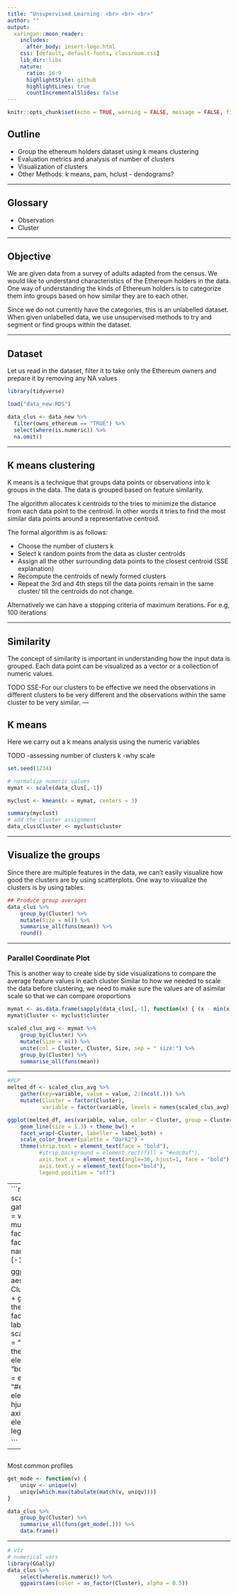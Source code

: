 ```yaml
---
title: "Unsupervised Learning  <br> <br> <br>"
author: ""
output:
  xaringan::moon_reader:
    includes:
      after_body: insert-logo.html
    css: [default, default-fonts, classroom.css]
    lib_dir: libs
    nature:
      ratio: 16:9
      highlightStyle: github
      highlightLines: true
      countIncrementalSlides: false
---
```


```r
knitr::opts_chunk$set(echo = TRUE, warning = FALSE, message = FALSE, fig.align = "center")

```

## Outline

- Group the ethereum holders dataset using k means clustering
- Evaluation metrics and analysis of number of clusters
- Visualization of clusters
- Other Methods: k means, pam, hclust - dendograms?

---

## Glossary

- Observation
- Cluster

---

## Objective

We are given data from a survey of adults adapted from the census. We would like to understand characteristics of the Ethereum holders in the data. One way of understanding the kinds of Ethereum holders is to categorize them into groups based on how similar they are to each other.  

Since we do not currently have the categories, this is an unlabelled dataset. When given unlabelled data, we use unsupervised methods to try and segment or find groups within the dataset.

---

## Dataset

Let us read in the dataset, filter it to take only the Ethereum owners and prepare it by removing any NA values


```r
library(tidyverse)

load("data_new.RDS")

data_clus <- data_new %>%
  filter(owns_ethereum == "TRUE") %>%
  select(where(is.numeric)) %>%
  na.omit()

```

---

## K means clustering

K means is a technique that groups data points or observations into k groups in the data. The data is grouped based on feature similarity.

The algorithm allocates k centroids to the tries to minimize the distance from each data point to the centroid. In other words it tries to find the most similar data points around a representative centroid.

The formal algorithm is as follows:

- Choose the number of clusters k
- Select k random points from the data as cluster centroids
- Assign all the other surrounding data points to the closest centroid (SSE explanation)
- Recompute the centroids of newly formed clusters
- Repeat the 3rd and 4th steps till the data points remain in the same cluster/ till the centroids do not change. 
  
Alternatively we can have a stopping criteria of maximum iterations. For e.g, 100 iterations 

---

## Similarity

The concept of similarity is important in understanding how the input data is grouped. Each data point can be visualized as a vector or a collection of numeric values.

TODO 
SSE-For our clusters to be effective we need the observations in different clusters to be very different and the observations within the same cluster to be very similar. 
---

## K means

Here we carry out a k means analysis using the numeric variables

TODO 
-assessing number of clusters k
-why scale

```r
set.seed(1234)

# normalize numeric values
mymat <- scale(data_clus[,-1])

myclust <- kmeans(x = mymat, centers = 3)

summary(myclust)
# add the cluster assignment
data_clus$Cluster <- myclust$cluster

```


---

## Visualize the groups

Since there are multiple features in the data, we can't easily visualize how good the clusters are by using scatterplots. One way to visualize the clusters is by using tables.

```r
## Produce group averages
data_clus %>%
    group_by(Cluster) %>%
    mutate(Size = n()) %>%
    summarise_all(funs(mean)) %>%
    round()
```

---

### Parallel Coordinate Plot


This is another way to create side by side visualizations to compare the average feature values in each cluster
Similar to how we needed to scale the data before clustering, we need to make sure the values are of asimilar scale so that we can compare oroportions


```r
mymat <- as.data.frame(sapply(data_clus[,-1], function(x) { (x - min(x)) / (max(x) - min(x)) }))
mymat$Cluster <- myclust$cluster 

scaled_clus_avg <- mymat %>%
    group_by(Cluster) %>%
    mutate(Size = n()) %>%
    unite(col = Cluster, Cluster, Size, sep = " size:") %>%
    group_by(Cluster) %>%
    summarise_all(funs(mean))

```

---

```r
#PCP
melted_df <- scaled_clus_avg %>% 
    gather(key=variable, value = value, 2:(ncol(.))) %>%
    mutate(Cluster = factor(Cluster),
           variable = factor(variable, levels = names(scaled_clus_avg)[-1]))

ggplot(melted_df, aes(variable, value, color = Cluster, group = Cluster)) +
    geom_line(size = 1.3) + theme_bw() +
    facet_wrap(~Cluster, labeller = label_both) +
    scale_color_brewer(palette = "Dark2") +
    theme(strip.text = element_text(face = "bold"),
          #strip.background = element_rect(fill = "#edc0af"), 
          axis.text.x = element_text(angle=30, hjust=1, face = "bold"), 
          axis.text.y = element_text(face="bold"), 
          legend.position = "off")

```

---
```r
#PCP
melted_df <- scaled_clus_avg %>% 
    gather(key=variable, value = value, 2:(ncol(.))) %>%
    mutate(Cluster = factor(Cluster),
           variable = factor(variable, levels = names(scaled_clus_avg)[-1]))

ggplot(melted_df, aes(variable, value, color = Cluster, group = Cluster)) +
    geom_line(size = 1.3) + theme_bw() +
    facet_wrap(~Cluster, labeller = label_both) +
    scale_color_brewer(palette = "Dark2") +
    theme(strip.text = element_text(face = "bold"),
          #strip.background = element_rect(fill = "#edc0af"), 
          axis.text.x = element_text(angle=30, hjust=1, face = "bold"), 
          axis.text.y = element_text(face="bold"), 
          legend.position = "off")

```

---

## 

Most common profiles

```r

get_mode <- function(v) {
    uniqv <- unique(v)
    uniqv[which.max(tabulate(match(v, uniqv)))]
}

data_clus %>%
    group_by(Cluster) %>%
    summarise_all(funs(get_mode(.))) %>%
    data.frame()

```


---

```r
# viz
# numerical vars
library(GGally)
data_clus %>%
    select(where(is.numeric)) %>%
    ggpairs(aes(color = as_factor(Cluster), alpha = 0.5))

```

